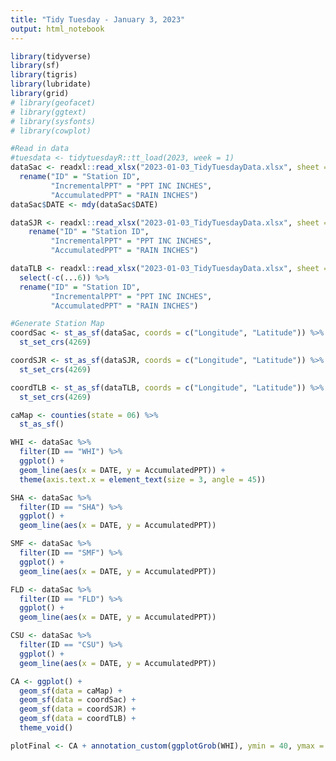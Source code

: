 ```yaml
---
title: "Tidy Tuesday - January 3, 2023"
output: html_notebook
---
```

```r
library(tidyverse)
library(sf)
library(tigris)
library(lubridate)
library(grid)
# library(geofacet)
# library(ggtext)
# library(sysfonts)
# library(cowplot)
```

```r
#Read in data
#tuesdata <- tidytuesdayR::tt_load(2023, week = 1)
dataSac <- readxl::read_xlsx("2023-01-03_TidyTuesdayData.xlsx", sheet = "SacRiver") %>%
  rename("ID" = "Station ID",
         "IncrementalPPT" = "PPT INC INCHES",
         "AccumulatedPPT" = "RAIN INCHES")
dataSac$DATE <- mdy(dataSac$DATE)

dataSJR <- readxl::read_xlsx("2023-01-03_TidyTuesdayData.xlsx", sheet = "SanJoaquinRiver") %>%
    rename("ID" = "Station ID",
         "IncrementalPPT" = "PPT INC INCHES",
         "AccumulatedPPT" = "RAIN INCHES")

dataTLB <- readxl::read_xlsx("2023-01-03_TidyTuesdayData.xlsx", sheet = "TulareLake") %>%
  select(-c(...6)) %>%
  rename("ID" = "Station ID",
         "IncrementalPPT" = "PPT INC INCHES",
         "AccumulatedPPT" = "RAIN INCHES")
```

```r
#Generate Station Map
coordSac <- st_as_sf(dataSac, coords = c("Longitude", "Latitude")) %>%
  st_set_crs(4269)

coordSJR <- st_as_sf(dataSJR, coords = c("Longitude", "Latitude")) %>%
  st_set_crs(4269)

coordTLB <- st_as_sf(dataTLB, coords = c("Longitude", "Latitude")) %>%
  st_set_crs(4269)

caMap <- counties(state = 06) %>%
  st_as_sf()

WHI <- dataSac %>% 
  filter(ID == "WHI") %>%
  ggplot() +
  geom_line(aes(x = DATE, y = AccumulatedPPT)) +
  theme(axis.text.x = element_text(size = 3, angle = 45))

SHA <- dataSac %>% 
  filter(ID == "SHA") %>%
  ggplot() +
  geom_line(aes(x = DATE, y = AccumulatedPPT))

SMF <- dataSac %>% 
  filter(ID == "SMF") %>%
  ggplot() +
  geom_line(aes(x = DATE, y = AccumulatedPPT))

FLD <- dataSac %>% 
  filter(ID == "FLD") %>%
  ggplot() +
  geom_line(aes(x = DATE, y = AccumulatedPPT))

CSU <- dataSac %>% 
  filter(ID == "CSU") %>%
  ggplot() +
  geom_line(aes(x = DATE, y = AccumulatedPPT))

CA <- ggplot() +
  geom_sf(data = caMap) +
  geom_sf(data = coordSac) +
  geom_sf(data = coordSJR) +
  geom_sf(data = coordTLB) +
  theme_void()

plotFinal <- CA + annotation_custom(ggplotGrob(WHI), ymin = 40, ymax = 42.5, xmin = -124.8, xmax = -130)
  
```


